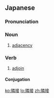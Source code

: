 ==Japanese==
{{ja-kanjitab|りん|せつ|yomi=on}}

===Pronunciation===
{{ja-pron|りんせつ|y=on}}

===Noun===
{{ja-noun|りんせつ}}

# [[adjacency]]

===Verb===
{{ja-verb-suru|tr=intrans|りんせつ}}

# [[adjoin]]

====Conjugation====
{{ja-suru|りんせつ}}

[[ko:隣接]]
[[lo:隣接]]
[[zh:隣接]]